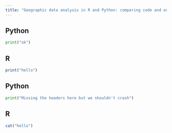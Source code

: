 ```yaml
---
title: "Geographic data analysis in R and Python: comparing code and outputs for vector data"
---
```


::: {.panel-tabset group="language"}

## Python

```python
print("ok")
```

## R

```r
print("hello")
```

:::

::: {.panel-tabset group="language"}

## Python

```python
print("Missing the headers here but we shouldn't crash")
```

## R

```r
cat("hello")
```

:::
